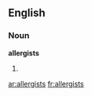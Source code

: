 ==English==

===Noun===
'''allergists'''

# {{plural of|[[allergist]]}}

[[ar:allergists]]
[[fr:allergists]]